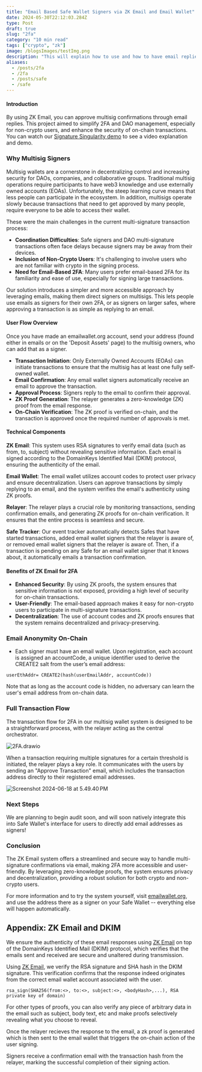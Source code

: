 ```yaml
---
title: "Email Based Safe Wallet Signers via ZK Email and Email Wallet"
date: 2024-05-30T22:12:03.284Z
type: Post
draft: true
slug: "2fa"
category: "10 min read"
tags: ["crypto", "zk"]
image: /blogsImages/testImg.png
description: "This will explain how to use and how to have email replies automatically approve Gnosis Safe Wallet transactions via ZK Email and Email Wallet."
aliases:
  - /posts/2fa
  - /2fa
  - /posts/safe
  - /safe
---
```


#### Introduction

By using ZK Email, you can approve multisig confirmations through email replies. This project aimed to simplify 2FA and DAO management, especially for non-crypto users, and enhance the security of on-chain transactions. You can watch our [Signature Singularity demo](https://youtu.be/rT7zLiOYX8s?t=2716) to see a video explanation and demo.

### Why Multisig Signers

Multisig wallets are a cornerstone in decentralizing control and increasing security for DAOs, companies, and collaborative groups. Traditional multisig operations require participants to have web3 knowledge and use externally owned accounts (EOAs). Unfortunately, the steep learning curve means that less people can participate in the ecosystem. In addition, multisigs operate slowly because transactions that need to get approved by many people, require everyone to be able to access their wallet. 

These were the main challenges in the current multi-signature transaction process:
- **Coordination Difficulties**: Safe signers and DAO multi-signature transactions often face delays because signers may be away from their devices.
- **Inclusion of Non-Crypto Users**: It's challenging to involve users who are not familiar with crypto in the signing process.
- **Need for Email-Based 2FA**: Many users prefer email-based 2FA for its familiarity and ease of use, especially for signing large transactions.

Our solution introduces a simpler and more accessible approach by leveraging emails, making them direct signers on multisigs. This lets people use emails as signers for their own 2FA, or as signers on larger safes, where approving a transaction is as simple as replying to an email.

#### User Flow Overview

Once you have made an emailwallet.org account, send your address (found either in emails or on the 'Deposit Assets' page) to the multisig owners, who can add that as a signer.
- **Transaction Initiation**: Only Externally Owned Accounts (EOAs) can initiate transactions to ensure that the multisig has at least one fully self-owned wallet.
- **Email Confirmation**: Any email wallet signers automatically receive an email to approve the transaction.
- **Approval Process**: Signers reply to the email to confirm their approval.
- **ZK Proof Generation**: The relayer generates a zero-knowledge (ZK) proof from the email response.
- **On-Chain Verification**: The ZK proof is verified on-chain, and the transaction is approved once the required number of approvals is met.

#### Technical Components

**ZK Email**: This system uses RSA signatures to verify email data (such as from, to, subject) without revealing sensitive information. Each email is signed according to the DomainKeys Identified Mail (DKIM) protocol, ensuring the authenticity of the email.

**Email Wallet**: The email wallet utilizes account codes to protect user privacy and ensure decentralization. Users can approve transactions by simply replying to an email, and the system verifies the email's authenticity using ZK proofs.

**Relayer**: The relayer plays a crucial role by monitoring transactions, sending confirmation emails, and generating ZK proofs for on-chain verification. It ensures that the entire process is seamless and secure. 

**Safe Tracker**: Our event tracker automatically detects Safes that have started transactions, added email wallet signers that the relayer is aware of, or removed email wallet signers that the relayer is aware of. Then, if a transaction is pending on any Safe for an email wallet signer that it knows about, it automatically emails a transaction confirmation.

#### Benefits of ZK Email for 2FA

- **Enhanced Security**: By using ZK proofs, the system ensures that sensitive information is not exposed, providing a high level of security for on-chain transactions.
- **User-Friendly**: The email-based approach makes it easy for non-crypto users to participate in multi-signature transactions.
- **Decentralization**: The use of account codes and ZK proofs ensures that the system remains decentralized and privacy-preserving.

### Email Anonymity On-Chain

- Each signer must have an email wallet. Upon registration, each account is assigned an accountCode, a unique identifier used to derive the CREATE2 salt from the user’s email address: 

```plaintext
userEthAddr= CREATE2(hash(userEmailAddr, accountCode))
```

Note that as long as the account code is hidden, no adversary can learn the user's email address from on-chain data.

### Full Transaction Flow

The transaction flow for 2FA in our multisig wallet system is designed to be a straightforward process, with the relayer acting as the central orchestrator.

![2FA.drawio](https://hackmd.io/_uploads/ByKpGlyIR.png)

When a transaction requiring multiple signatures for a certain threshold is initiated, the relayer plays a key role. It communicates with the users by sending an "Approve Transaction" email, which includes the transaction address directly to their registered email addresses. 

![Screenshot 2024-06-18 at 5.49.40 PM](https://hackmd.io/_uploads/rkc1JQ1I0.png)

### Next Steps

We are planning to begin audit soon, and will soon natively integrate this into Safe Wallet's interface for users to directly add email addresses as signers!

### Conclusion

The ZK Email system offers a streamlined and secure way to handle multi-signature confirmations via email, making 2FA more accessible and user-friendly. By leveraging zero-knowledge proofs, the system ensures privacy and decentralization, providing a robust solution for both crypto and non-crypto users.

For more information and to try the system yourself, visit [emailwallet.org](https://emailwallet.org), and use the address there as a signer on your Safe Wallet -- everything else will happen automatically.

## Appendix: ZK Email and DKIM

We ensure the authenticity of these email responses using [ZK Email](https://zk.email/blog/zkemail) on top of the DomainKeys Identified Mail (DKIM) protocol, which verifies that the emails sent and received are secure and unaltered during transmission.

Using [ZK Email](https://zk.email), we verify the RSA signature and SHA hash in the DKIM signature. This verification confirms that the response indeed originates from the correct email wallet account associated with the user. 

```plaintext 
rsa_sign(SHA256(from:<>, to:<>, subject:<>, <bodyHash>,...), RSA private key of domain)
```

For other types of proofs, you can also verify any piece of arbitrary data in the email such as subject, body text, etc and make proofs selectively revealing what you choose to reveal. 

Once the relayer recieves the response to the email, a zk proof is generated which is then sent to the email wallet that triggers the on-chain action of the user signing. 

Signers receive a confirmation email with the transaction hash from the relayer, marking the successful completion of their signing action.

